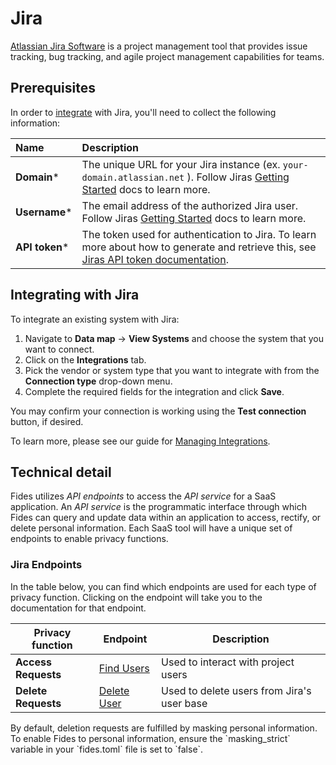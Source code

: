

# Jira
[Atlassian Jira Software](https://www.atlassian.com/software/jira) is a project management tool that provides issue tracking, bug tracking, and agile project management capabilities for teams.

## Prerequisites

In order to [integrate](/docs/user-guides/integrations) with Jira, you'll need to collect the following information:

| Name                       | Description                                                                                                                             |
| :------------------------- | :-------------------------------------------------------------------------------------------------------------------------------------- |
|  **Domain***               | The unique URL for your Jira instance (ex. `your-domain.atlassian.net` ). Follow Jiras [Getting Started](https://confluence.atlassian.com/jiracoreserver073/getting-started-with-jira-core-861255635.html) docs to learn more.             | 
|  **Username***             | The email address of the authorized Jira user. Follow Jiras [Getting Started](https://confluence.atlassian.com/jiracoreserver073/getting-started-with-jira-core-861255635.html) docs to learn more. |
|  **API token***            | The token used for authentication to Jira. To learn more about how to generate and retrieve this, see [Jiras API token documentation](https://support.atlassian.com/atlassian-account/docs/manage-api-tokens-for-your-atlassian-account/). | 


## Integrating with Jira
To integrate an existing system with Jira: 

1. Navigate to **Data map** → **View Systems** and choose the system that you want to connect.
2. Click on the **Integrations** tab.
3. Pick the vendor or system type that you want to integrate with from the **Connection type** drop-down menu.
4. Complete the required fields for the integration and click **Save**. 

You may confirm your connection is working using the **Test connection** button, if desired.

To learn more, please see our guide for [Managing Integrations](/docs/user-guides/integrations/manage-integrations).

## Technical detail 

Fides utilizes _API endpoints_ to access the _API service_ for a SaaS application. An _API service_ is the programmatic interface through which Fides can query and update data within an application to access, rectify, or delete personal information.  Each SaaS tool will have a unique set of endpoints to enable privacy functions. 

### Jira Endpoints
In the table below, you can find which endpoints are used for each type of privacy function. Clicking on the endpoint will take you to the documentation for that endpoint.

| Privacy function | Endpoint | Description |
|----|----|----|
| **Access Requests** | [Find Users](https://developer.atlassian.com/cloud/jira/platform/rest/v3/api-group-user-search/#api-rest-api-3-user-search-get) | Used to interact with project users |
| **Delete Requests** | [Delete User](https://developer.atlassian.com/cloud/jira/platform/rest/v3/api-group-users/#api-rest-api-3-user-delete) | Used to delete users from Jira's user base | 


<Callout type="info" emoji="">
By default, deletion requests are fulfilled by masking personal information. To enable Fides to personal information, ensure the `masking_strict` variable in your `fides.toml` file is set to `false`.
</Callout>